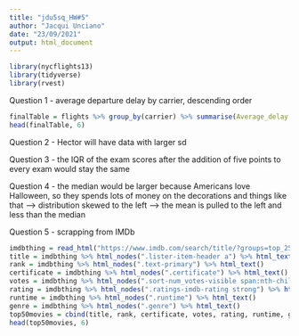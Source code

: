 ---
title: "jdu5sq_HW#5"
author: "Jacqui Unciano"
date: "23/09/2021"
output: html_document
---

```{r}
library(nycflights13)
library(tidyverse)
library(rvest)
```

Question 1
- average departure delay by carrier, descending order 
```{r}
finalTable = flights %>% group_by(carrier) %>% summarise(Average_delay = mean(dep_delay, na.rm = T)) %>% arrange(desc(Average_delay)) %>% inner_join(airlines, by = "carrier") %>% select(carrier,airline_name = name,Average_delay)
head(finalTable, 6)
```

Question 2
- Hector will have data with larger sd

Question 3
- the IQR of the exam scores after the addition of five points to every exam would stay the same

Question 4
- the median would be larger because Americans love Halloween, so they spends lots of money on the decorations and things like that --> distribution skewed to the left --> the mean is pulled to the left and less than the median

Question 5
- scrapping from IMDb
```{r}
imdbthing = read_html("https://www.imdb.com/search/title/?groups=top_250&sort=user_rating")
title = imdbthing %>% html_nodes(".lister-item-header a") %>% html_text()
rank = imdbthing %>% html_nodes(".text-primary") %>% html_text()
certificate = imdbthing %>% html_nodes(".certificate") %>% html_text()
votes = imdbthing %>% html_nodes(".sort-num_votes-visible span:nth-child(2)") %>% html_text()
rating = imdbthing %>% html_nodes(".ratings-imdb-rating strong") %>% html_text()
runtime = imdbthing %>% html_nodes(".runtime") %>% html_text()
genre = imdbthing %>% html_nodes(".genre") %>% html_text()
top50movies = cbind(title, rank, certificate, votes, rating, runtime, genre)
head(top50movies, 6)
```